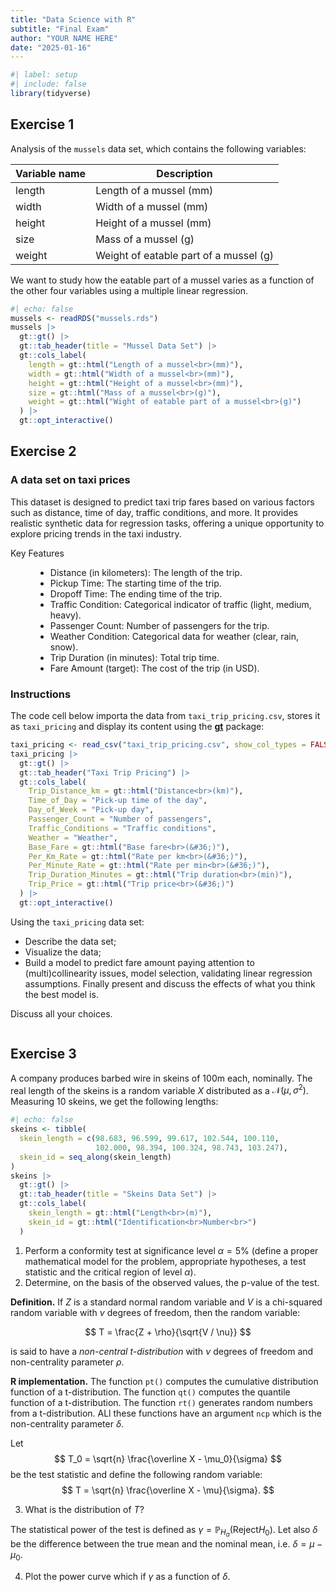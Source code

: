 ```yaml
---
title: "Data Science with R"
subtitle: "Final Exam"
author: "YOUR NAME HERE"
date: "2025-01-16"
---
```


```r
#| label: setup
#| include: false
library(tidyverse)
```

## Exercise 1

Analysis of the `mussels` data set, which contains the following variables:

Variable name | Description
------------- | ----------------
length        | Length of a mussel (mm)
width         | Width of a mussel (mm)
height        | Height of a mussel (mm)
size          | Mass of a mussel (g)
weight        | Weight of eatable part of a mussel (g)

We want to study how the eatable part of a mussel varies as a function of the
other four variables using a multiple linear regression.

```r
#| echo: false
mussels <- readRDS("mussels.rds")
mussels |> 
  gt::gt() |> 
  gt::tab_header(title = "Mussel Data Set") |> 
  gt::cols_label(
    length = gt::html("Length of a mussel<br>(mm)"),
    width = gt::html("Width of a mussel<br>(mm)"),
    height = gt::html("Height of a mussel<br>(mm)"),
    size = gt::html("Mass of a mussel<br>(g)"),
    weight = gt::html("Wight of eatable part of a mussel<br>(g)")
  ) |> 
  gt::opt_interactive()
```

## Exercise 2

### A data set on taxi prices

This dataset is designed to predict taxi trip fares based on various factors such as distance, time of day, traffic conditions, and more. It provides realistic synthetic data for regression tasks, offering a unique opportunity to explore pricing trends in the taxi industry.

Key Features

: - Distance (in kilometers): The length of the trip.
- Pickup Time: The starting time of the trip.
- Dropoff Time: The ending time of the trip.
- Traffic Condition: Categorical indicator of traffic (light, medium, heavy).
- Passenger Count: Number of passengers for the trip.
- Weather Condition: Categorical data for weather (clear, rain, snow).
- Trip Duration (in minutes): Total trip time.
- Fare Amount (target): The cost of the trip (in USD).

### Instructions

The code cell below importa the data from `taxi_trip_pricing.csv`, stores it as
`taxi_pricing` and display its content using the
[**gt**](https://gt.rstudio.com) package:

```r
taxi_pricing <- read_csv("taxi_trip_pricing.csv", show_col_types = FALSE)
taxi_pricing |> 
  gt::gt() |> 
  gt::tab_header("Taxi Trip Pricing") |> 
  gt::cols_label(
    Trip_Distance_km = gt::html("Distance<br>(km)"),
    Time_of_Day = "Pick-up time of the day",
    Day_of_Week = "Pick-up day",
    Passenger_Count = "Number of passengers",
    Traffic_Conditions = "Traffic conditions",
    Weather = "Weather",
    Base_Fare = gt::html("Base fare<br>(&#36;)"),
    Per_Km_Rate = gt::html("Rate per km<br>(&#36;)"),
    Per_Minute_Rate = gt::html("Rate per min<br>(&#36;)"),
    Trip_Duration_Minutes = gt::html("Trip duration<br>(min)"),
    Trip_Price = gt::html("Trip price<br>(&#36;)")
  ) |> 
  gt::opt_interactive()
```

Using the `taxi_pricing` data set:

- Describe the data set;
- Visualize the data;
- Build a model to predict fare amount paying attention to (multi)collinearity issues, model selection, validating linear regression assumptions. Finally present and discuss the effects of what you think the best model is.

Discuss all your choices.

```r

```

## Exercise 3

A company produces barbed wire in skeins of $100$m each, nominally. The real length of the skeins is a random variable $X$ distributed as a $\mathcal{N}(\mu, \sigma^2)$. Measuring $10$ skeins, we get the following lengths:

```r
#| echo: false
skeins <- tibble(
  skein_length = c(98.683, 96.599, 99.617, 102.544, 100.110, 
                   102.000, 98.394, 100.324, 98.743, 103.247), 
  skein_id = seq_along(skein_length)
)
skeins |> 
  gt::gt() |> 
  gt::tab_header(title = "Skeins Data Set") |> 
  gt::cols_label(
    skein_length = gt::html("Length<br>(m)"),
    skein_id = gt::html("Identification<br>Number<br>")
  )
```

1. Perform a conformity test at significance level $\alpha = 5\%$ (define a proper mathematical model for the problem, appropriate hypotheses, a test statistic and the critical region of level $\alpha$).
2. Determine, on the basis of the observed values, the p-value of the test.

::: {.callout-note}
**Definition.** If $Z$ is a standard normal random variable and $V$ is a chi-squared random variable with $\nu$ degrees of freedom, then the random variable:

$$
T = \frac{Z + \rho}{\sqrt{V / \nu}}
$$

is said to have a *non-central t-distribution* with $\nu$ degrees of freedom and non-centrality parameter $\rho$.

**R implementation.** The function `pt()` computes the cumulative distribution function of a t-distribution. The function `qt()` computes the quantile function of a t-distribution. The function `rt()` generates random numbers from a t-distribution. ALl these functions have an argument `ncp` which is the non-centrality parameter $\delta$.
:::

Let
$$
T_0 = \sqrt{n} \frac{\overline X - \mu_0}{\sigma}
$$
be the test statistic and define the following random variable:
$$
T = \sqrt{n} \frac{\overline X - \mu}{\sigma}.
$$

3. What is the distribution of $T$?

The statistical power of the test is defined as $\gamma = \mathbb{P}_{H_a}(\mathrm{Reject }H_0)$. Let also $\delta$ be the difference between the true mean and the nominal mean, i.e. $\delta = \mu - \mu_0$.

4. Plot the power curve which if $\gamma$ as a function of $\delta$.
